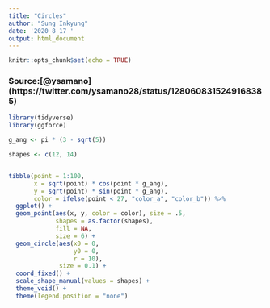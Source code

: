 ```yaml
---
title: "Circles"
author: "Sung Inkyung"
date: '2020 8 17 '
output: html_document
---
```


```r
knitr::opts_chunk$set(echo = TRUE)
```
### Source:[@ysamano] (https://twitter.com/ysamano28/status/1280608315249168385)
```r
library(tidyverse)
library(ggforce)

g_ang <- pi * (3 - sqrt(5))
```


```r
shapes <- c(12, 14)


tibble(point = 1:100,
       x = sqrt(point) * cos(point * g_ang),
       y = sqrt(point) * sin(point * g_ang),
       color = ifelse(point < 27, "color_a", "color_b")) %>% 
  ggplot() +
  geom_point(aes(x, y, color = color), size = .5,
             shapes = as.factor(shapes),
             fill = NA,
             size = 6) +
  geom_circle(aes(x0 = 0,
                  y0 = 0,
                  r = 10),
              size = 0.1) +
  coord_fixed() +
  scale_shape_manual(values = shapes) +
  theme_void() +
  theme(legend.position = "none")
```


```r
```

